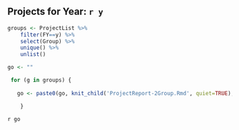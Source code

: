 
## Projects for Year: `r y`  
 
```r
groups <- ProjectList %>% 
    filter(FY==y) %>% 
    select(Group) %>% 
    unique() %>% 
    unlist()
```

```r
go <- ""

 for (g in groups) {
   
   go <- paste0(go, knit_child('ProjectReport-2Group.Rmd', quiet=TRUE), collapse="")

    }

```

`r go`